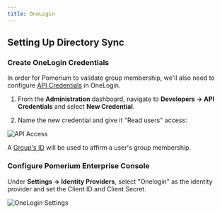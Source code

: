 ```yaml
---
title: OneLogin
---
```


## Setting Up Directory Sync

### Create OneLogin Credentials


In order for Pomerium to validate group membership, we'll also need to configure [API Credentials](https://developers.onelogin.com/api-docs/1/getting-started/working-with-api-credentials) in OneLogin.

1. From the **Administration** dashboard, navigate to **Developers → API Credentials** and select **New Credential**.

1. Name the new credential and give it "Read users" access:

![API Access](./img/one-login/one-login-api-access.png)

A [Group's ID](https://developers.onelogin.com/openid-connect/api/user-info) will be used to affirm a user's group membership.

### Configure Pomerium Enterprise Console
Under **Settings → Identity Providers**, select "Onelogin" as the identity provider and set the Client ID and Client Secret.

![OneLogin Settings](./img/one-login/one-login-idp.png)
